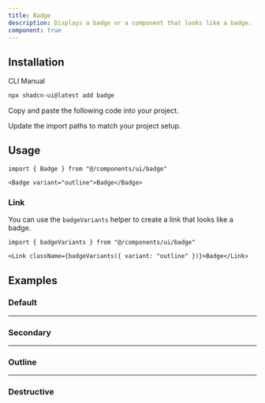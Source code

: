 ```yaml
---
title: Badge
description: Displays a badge or a component that looks like a badge.
component: true
---
```


<ComponentPreview
  name="badge-demo"
  title="Badge"
  description="A default badge"
/>

## Installation

<Tabs defaultValue="cli">

<TabsList>
  <TabsTrigger value="cli">CLI</TabsTrigger>
  <TabsTrigger value="manual">Manual</TabsTrigger>
</TabsList>
<TabsContent value="cli">

```bash
npx shadcn-ui@latest add badge
```

</TabsContent>

<TabsContent value="manual">

<Steps>

<Step>Copy and paste the following code into your project.</Step>

<ComponentSource name="badge" />

<Step>Update the import paths to match your project setup.</Step>

</Steps>

</TabsContent>

</Tabs>

## Usage

```tsx
import { Badge } from "@/components/ui/badge"
```

```tsx
<Badge variant="outline">Badge</Badge>
```

### Link

You can use the `badgeVariants` helper to create a link that looks like a badge.

```tsx
import { badgeVariants } from "@/components/ui/badge"
```

```tsx
<Link className={badgeVariants({ variant: "outline" })}>Badge</Link>
```

## Examples

### Default

<ComponentPreview
  name="badge-demo"
  title="Badge"
  description="A default badge"
/>

---

### Secondary

<ComponentPreview
  name="badge-secondary"
  title="Badge"
  description="A badge using secondary as variant."
/>

---

### Outline

<ComponentPreview
  name="badge-outline"
  title="Badge"
  description="A badge using outline as variant."
/>

---

### Destructive

<ComponentPreview name="badge-destructive" description="A destructive badge." />
